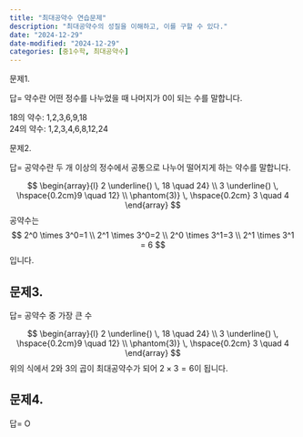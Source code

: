 ```yaml
---
title: "최대공약수 연습문제"
description: "최대공약수의 성질을 이해하고, 이를 구할 수 있다."
date: "2024-12-29"
date-modified: "2024-12-29"
categories: [중1수학, 최대공약수]
---
```


문제1.

::: {.callout-note title="약수의 정의를 말하고 18과 24의 약수들을 나열하시오." collapse="true" appearance="minimal"}
답= 약수란 어떤 정수를 나누었을 때 나머지가 0이 되는 수를 말합니다.

18의 약수: 1,2,3,6,9,18\
24의 약수: 1,2,3,4,6,8,12,24
:::

문제2.

::: {.callout-note title="공약수의 정의를 말하고, 18과 24의 공약수를 구하시오." collapse="true" appearance="minimal"}
답= 공약수란 두 개 이상의 정수에서 공통으로 나누어 떨어지게 하는 약수를 말합니다.

$$
\begin{array}{l}
2 \underline{) \, 18 \quad 24} \\
3 \underline{) \, \hspace{0.2cm}9 \quad 12} \\
\phantom{3)} \, \hspace{0.2cm} 3 \quad 4
\end{array}
$$ 공약수는 $$
2^0 \times 3^0=1 \\
2^1 \times 3^0=2 \\
2^0 \times 3^1=3 \\
2^1 \times 3^1 = 6
$$ 입니다.
:::

## 문제3.

::: {.callout-note title="최대공약수의 정의를 말하고, 18과 24의 최대공약수를 구하시오" collapse="true" appearance="minimal"}
답= 공약수 중 가장 큰 수

$$
\begin{array}{l}
2 \underline{) \, 18 \quad 24} \\
3 \underline{) \, \hspace{0.2cm}9 \quad 12} \\
\phantom{3)} \, \hspace{0.2cm} 3 \quad 4
\end{array}
$$ 위의 식에서 2와 3의 곱이 최대공약수가 되어 $2 \times 3 =6$이 됩니다.
:::

## 문제4.

::: {.callout-note title="모든 소인수는 약수이지만, 모든 약수는 소인수가 아니다. 맞으면 O, 틀리면 X 하시오" collapse="true" appearance="minimal"}
답= O
:::
